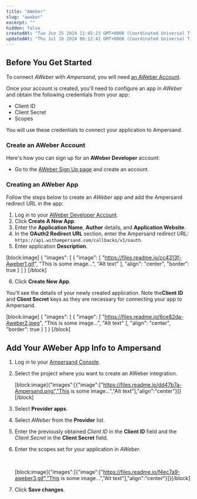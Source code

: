 ```yaml
---
title: "AWeber"
slug: "aweber"
excerpt: ""
hidden: false
createdAt: "Tue Jun 25 2024 11:45:23 GMT+0000 (Coordinated Universal Time)"
updatedAt: "Thu Jul 18 2024 06:12:41 GMT+0000 (Coordinated Universal Time)"
---
```

## Before You Get Started

To connect _AWeber_ with _Ampersand_, you will need [an AWeber Account](https://labs.aweber.com/).

Once your account is created, you'll need to configure an app in _AWeber_ and obtain the following credentials from your app:

- Client ID
- Client Secret
- Scopes

You will use these credentials to connect your application to Ampersand.

### Create an AWeber Account

Here's how you can sign up for an **AWeber Developer** account:

- Go to the [AWeber Sign Up page](https://www.aweber.com/create-account.htm) and create an account.

### Creating an AWeber App

Follow the steps below to create an _AWeber_ app and add the Ampersand redirect URL in the app:

1. Log in to your [AWeber Developer Account](https://labs.aweber.com/).
2. Click **Create A New App**.
3. Enter the **Application Name**, **Author** details, and **Application Website**.
4. In the **OAuth2 Redirect URL** section, enter the Ampersand redirect URL: `https://api.withampersand.com/callbacks/v1/oauth`.
5. Enter application **Description**. 

[block:image]
{
  "images": [
    {
      "image": [
        "https://files.readme.io/cc4313f-Aweber1.gif",
        "This is some image...",
        "Alt text"
      ],
      "align": "center",
      "border": true
    }
  ]
}
[/block]


6. Click **Create New App**.

You'll see the details of your newly created application. Note the**Client ID** and **Client Secret** keys as they are necessary for connecting your app to Ampersand.

[block:image]
{
  "images": [
    {
      "image": [
        "https://files.readme.io/6ce82da-Aweber2.jpeg",
        "This is some image...",
        "Alt text"
      ],
      "align": "center",
      "border": true
    }
  ]
}
[/block]


## Add Your AWeber App Info to Ampersand

1. Log in to your [Ampersand Console](https://console.withampersand.com).

2. Select the project where you want to create an AWeber integration.

   [block:image]{"images":[{"image":["https://files.readme.io/dd47b7a-Ampersand.png","This is some image...","Alt text"],"align":"center"}]}[/block]

3. Select **Provider apps**.

4. Select _AWeber_ from the **Provider** list.

5. Enter the previously obtained _Client ID_ in the **Client ID** field and the _Client Secret_ in the **Client Secret** field.

6. Enter the scopes set for your application in _AWeber_.

   <br />

   [block:image]{"images":[{"image":["https://files.readme.io/f4ec7a9-aweber3.gif","This is some image...","Alt text"],"align":"center"}]}[/block]

7. Click **Save changes**.
